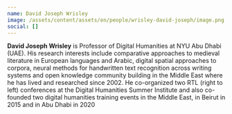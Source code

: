 ```yaml
---
name: David Joseph Wrisley
image: /assets/content/assets/en/people/wrisley-david-joseph/image.png
social: []
---
```

**David Joseph Wrisley** is Professor of Digital Humanities at NYU Abu Dhabi (UAE). His research interests include comparative approaches to medieval literature in European languages and Arabic, digital spatial approaches to corpora, neural methods for handwritten text recognition across writing systems and open knowledge community building in the Middle East where he has lived and researched since 2002. He co-organized two RTL (right to left) conferences at the Digital Humanities Summer Institute and also co-founded two digital humanities training events in the Middle East, in Beirut in 2015 and in Abu Dhabi in 2020
